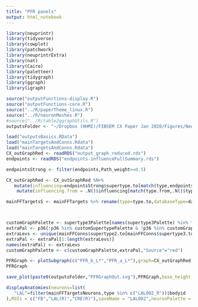 ```yaml
---
title: "PFR panels"
output: html_notebook
---
```


```r
library(neuprintr)
library(tidyverse)
library(cowplot)
library(patchwork)
library(neuprintrExtra)
library(nat)
library(Cairo)
library(paletteer)
library(tidygraph)
library(ggraph)
library(igraph)
```

```r
source("outputFunctions-display.R")
source("outputFunctions-core.R")
source("../R/paperTheme_linux.R")
source("../R/neuronMeshes.R")
#source("../R/table2ggraphUtils.R")
outputsFolder <- "~/Dropbox (HHMI)/FIBSEM CX Paper Jan 2020/Figures/NewOutputs/figure3-CX2CX/"

```

```r
load("outputsBasics.RData")
load("mainTargetsAndConns.Rdata")
load("mainTargetsAndConns.Rdata")
CX_outGraphRed <- readRDS("output_graph_reduced.rds")
endpoints <- readRDS("endpoints-influenceFullSummary.rds")

endpointsStrong <- filter(endpoints,Path_weight>=0.5)

CX_outGraphRed <- CX_outGraphRed %N>% 
   mutate(influencing=endpointsStrong$supertype.to[match(type,endpointsStrong$type.from)]) %E>% 
    mutate(influencing.from = .N()$influencing[match(type.from,.N()$type)])
```

```r

mainFFTargetsS <- mainFFTargets %>% rename(type=type.to,databaseType=databaseType.to) %>% supertype() %>% selectSupertypeSet(default_level = 3,exceptions=list("Terra incognita"=2))



customGraphPalette <- supertype3Palette[names(supertype3Palette) %in% filter(mainFFConns, Path_weight>0.005)$supertype3.to]
extraPal <- p36[!p36 %in% customSupertypePalette & !p36 %in% customGraphPalette]
extraLevs <- unique(mainFFConns$supertype2.to[mainFFConns$supertype3.to=="Terra incognita"])
extraPal <- extraPal[1:length(extraLevs)]
names(extraPal) <- extraLevs
customGraphPalette <- c(customGraphPalette,extraPal,"Source"="red")
```

```r
PFRGraph <- plotSubgraph(c("PFR_b_L*","PFR_a_L*"),graph=CX_outGraphRed,layout="stress") + coord_cartesian(clip="off")
PFRGraph
```

```r
save_plot(paste0(outputsFolder,"PFRGraphOut.svg"),PFRGraph,base_height = 5,base_width=7)
```


```r
displayAnatomies(neurons=list(
   "LAL"=filter(mainFFTargetsNeurons,type %in% c("LAL002_R"))$bodyid
),ROIs = c("FB","LAL(R)","CRE(R)"),saveName = "LAL002",neuronPalette = c(customGraphPalette,customSupertypePalette))
```